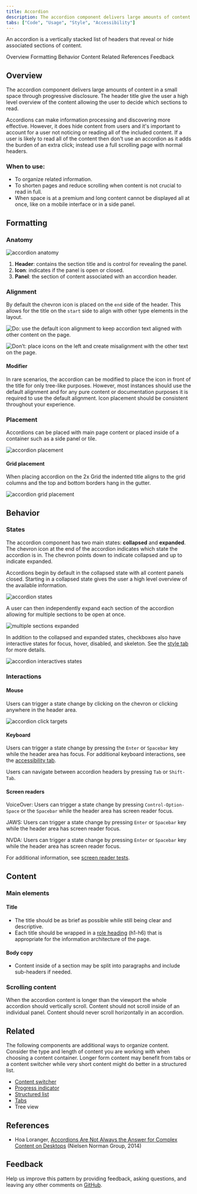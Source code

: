 ```yaml
---
title: Accordion
description: The accordion component delivers large amounts of content in a small space through progressive disclosure. The user gets key details about the underlying content and can choose to expand that content.
tabs: ["Code", "Usage", "Style", "Accessibility"]
---
```


<PageDescription>

An accordion is a vertically stacked list of headers that reveal or hide associated sections of content.

</PageDescription>

<AnchorLinks>

<AnchorLink>Overview</AnchorLink>
<AnchorLink>Formatting</AnchorLink>
<AnchorLink>Behavior</AnchorLink>
<AnchorLink>Content</AnchorLink>
<AnchorLink>Related</AnchorLink>
<AnchorLink>References</AnchorLink>
<AnchorLink>Feedback</AnchorLink>

</AnchorLinks>

## Overview

The accordion component delivers large amounts of content in a small space through progressive disclosure. The header title give the user a high level overview of the content allowing the user to decide which sections to read.

Accordions can make information processing and discovering more effective. However, it does hide content from users and it's important to account for a user not noticing or reading all of the included content. If a user is likely to read all of the content then don't use an accordion as it adds the burden of an extra click; instead use a full scrolling page with normal headers.

### When to use:

- To organize related information.
- To shorten pages and reduce scrolling when content is not crucial to read in full.
- When space is at a premium and long content cannot be displayed all at once, like on a mobile interface or in a side panel.

## Formatting

### Anatomy

<Row>
<Column colLg={8}>

![accordion anatomy](images/accordion-anatomy.png)

</Column>
</Row>

1. **Header**: contains the section title and is control for revealing the panel.
2. **Icon**: indicates if the panel is open or closed.
3. **Panel**: the section of content associated with an accordion header.

### Alignment

By default the chevron icon is placed on the `end` side of the header. This allows for the title on the `start` side to align with other type elements in the layout.

<DoDontRow>
<DoDont
colMd={4} colLg={4}
caption="Do: use the default icon alignment to keep accordion text aligned with other content on the page.">

![Do: use the default icon alignment to keep accordion text aligned with other content on the page.](./images/accordion-alignment-do.png)

</DoDont>
<DoDont
colMd={4} colLg={4}
type="dont"
caption="Don’t: place icons on the left and create misalignment with the other text on the page.">

![Don’t: place icons on the left and create misalignment with the other text on the page.](./images/accordion-alignment-dont.png)

</DoDont>
</DoDontRow>

#### Modifier

In rare scenarios, the accordion can be modified to place the icon in front of the title for only tree-like purposes. However, most instances should use the default alignment and for any pure content or documentation purposes it is required to use the default alignment. Icon placement should be consistent throughout your experience.

### Placement

Accordions can be placed with main page content or placed inside of a container such as a side panel or tile.

<Row>
<Column colLg={12}>

![accordion placement](images/accordion-placement-2.png)

</Column>
</Row>

#### Grid placement

When placing accordion on the 2x Grid the indented title aligns to the grid columns and the top and bottom borders hang in the gutter.

<Row>
<Column colLg={8}>

![accordion grid placement](images/accordion-placement-1.png)

</Column>
</Row>

## Behavior

### States

The accordion component has two main states: **collapsed** and **expanded**. The chevron icon at the end of the accordion indicates which state the accordion is in. The chevron points down to indicate collapsed and up to indicate expanded.

Accordions begin by default in the collapsed state with all content panels closed. Starting in a collapsed state gives the user a high level overview of the available information.

<Row>
<Column colLg={8}>

![accordion states](images/accordion-state-1.png)

</Column>
</Row>

A user can then independently expand each section of the accordion allowing for multiple sections to be open at once.

<Row>
<Column colLg={8}>

![multiple sections expanded](images/accordion-state-2.png)

</Column>
</Row>

In addition to the collapsed and expanded states, checkboxes also have interactive states for focus, hover, disabled, and skeleton. See the [style tab](/components/accordion/style) for more details.

<Row>
<Column colLg={8}>

![accordion interactives states](images/accordion-state-3.png)

</Column>
</Row>

### Interactions

#### Mouse

Users can trigger a state change by clicking on the chevron or clicking anywhere in the header area.

<Row>
<Column colLg={8}>

![accordion click targets](images/accordion-click-target.png)

</Column>
</Row>

#### Keyboard

Users can trigger a state change by pressing the `Enter` or `Spacebar` key while the header area has focus. For additional keyboard interactions, see the [accessibility tab](/components/accordion/accessibility#how-it-works).

Users can navigate between accordion headers by pressing `Tab` or `Shift-Tab`.

#### Screen readers

VoiceOver: Users can trigger a state change by pressing `Control-Option-Space` or the `Spacebar` while the header area has screen reader focus.

JAWS: Users can trigger a state change by pressing `Enter` or `Spacebar` key while the header area has screen reader focus.

NVDA: Users can trigger a state change by pressing `Enter` or `Spacebar` key while the header area has screen reader focus.

For additional information, see [screen reader tests](https://www.carbondesignsystem.com/components/accordion/accessibility#macos-screen-reader-tests).

## Content

### Main elements

#### Title

- The title should be as brief as possible while still being clear and descriptive.
- Each title should be wrapped in a [role heading](https://www.w3.org/TR/wai-aria-practices-1.1/#wai-aria-roles-states-and-properties) (h1-h6) that is appropriate for the information architecture of the page.

#### Body copy

- Content inside of a section may be split into paragraphs and include sub-headers if needed.

### Scrolling content

When the accordion content is longer than the viewport the whole accordion should vertically scroll. Content should not scroll inside of an individual panel. Content should never scroll horizontally in an accordion.

## Related

The following components are additional ways to organize content. Consider the type and length of content you are working with when choosing a content container. Longer form content may benefit from tabs or a content switcher while very short content might do better in a structured list.

- [Content switcher](/components/content-switcher/code/)
- [Progress indicator](/components/progress-indicator/code)
- [Structured list](/components/structured-list/code)
- [Tabs](/components/tabs/code)
- Tree view

## References

- Hoa Loranger, [Accordions Are Not Always the Answer for Complex Content on Desktops](https://www.nngroup.com/articles/accordions-complex-content/) (Nielsen Norman Group, 2014)

## Feedback

Help us improve this pattern by providing feedback, asking questions, and leaving any other comments on [GitHub](https://github.com/carbon-design-system/carbon-website/issues/new?assignees=&labels=feedback&template=feedback.md).
